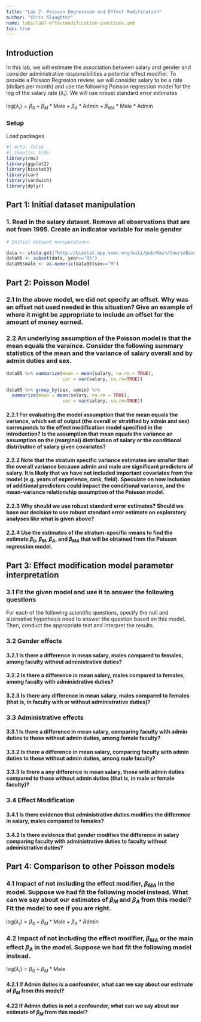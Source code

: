 ```yaml
---
title: "Lab 7: Poisson Regression and Effect Modification"
author: "Chris Slaughter"
name: labs/lab7-effectmodification-questions.qmd
toc: true
---
```


## Introduction

In this lab, we will estimate the association between salary and gender and consider administrative responsibilities a potential effect modifier. To provide a Poisson Regresion review, we will consider salary to be a rate (dollars per month) and use the following Poisson regression model for the log of the salary rate ($\lambda_i$). We will use robust standard error estimates

$\textrm{log}(\lambda_i) = \beta_0 + \beta_M * \textrm{Male} + \beta_A * \textrm{Admin} + \beta_{MA} * \textrm{Male} * \textrm{Admin}$

### Setup

Load packages

```r
#| echo: false
#| results: hide
library(rms)
library(ggplot2)
library(biostat3)
library(car)
library(sandwich)
library(dplyr)
```

## Part 1: Initial dataset manipulation

### 1. Read in the salary dataset. Remove all observations that are not from 1995. Create an indicator variable for male gender

```r
# Initial dataset manipulations

data <- stata.get("http://biostat.app.vumc.org/wiki/pub/Main/CourseBios312/salary.dta")
data95 <- subset(data, year=="95")
data95$male <- as.numeric(data95$sex=="M")
```

## Part 2: Poisson Model

### 2.1 In the above model, we did not specify an offset. Why was an offset not used needed in this situation? Give an example of where it might be appropriate to include an offset for the amount of money earned.

### 2.2 An underlying assumption of the Poisson model is that the mean equals the varaince. Consider the following summary statistics of the mean and the variance of salary overall and by admin duties and sex.

```r
data95 %>% summarize(mean = mean(salary, na.rm = TRUE),
                     var = var(salary, na.rm=TRUE))

data95 %>% group_by(sex, admin) %>%
  summarize(mean = mean(salary, na.rm = TRUE),
                     var = var(salary, na.rm=TRUE))

```

#### 2.2.1 For evaluating the model assumption that the mean equals the variance, which set of output (the overall or stratified by admin and sex) corresponds to the effect modification model specified in the introduction? Is the assumption that mean equals the variance an assumption on the (marginal) distribution of salary or the conditional distribution of salary given covariates?

#### 2.2.2 Note that the stratum specific variance estimates are smaller than the overall variance because admin and male are significant predictors of salary. It is likely that we have not included important covariates from the model (e.g. years of experience, rank, field). Speculate on how inclusion of additional predictors could impact the conditional variance, and the mean-variance relationship assumption of the Poisson model.

#### 2.2.3 Why should we use robust standard error estimates? Should we base our decision to use robust standard error estimate on exploratory analyses like what is given above?

#### 2.2.4 Use the estimates of the stratum-specific means to find the estimate $\beta_0$, $\beta_M$, $\beta_A$, and $\beta_{MA}$ that will be obtained from the Poisson regression model.

## Part 3: Effect modification model parameter interpretation

### 3.1 Fit the given model and use it to answer the following questions

For each of the following scientific questions, specify the null and alternative hypothesis need to answer the question based on this model. Then, conduct the appropriate test and interpret the results.

### 3.2 Gender effects

#### 3.2.1 Is there a difference in mean salary, males compared to females, among faculty without administrative duties?

#### 3.2.2 Is there a difference in mean salary, males compared to females, among faculty with administrative duties?

#### 3.2.3 Is there any difference in mean salary, males compared to females (that is, in faculty with or without administrative duties)?

### 3.3 Administrative effects

#### 3.3.1 Is there a difference in mean salary, comparing faculty with admin duties to those without admin duties, among female faculty?

#### 3.3.2 Is there a difference in mean salary, comparing faculty with admin duties to those without admin duties, among male faculty?

#### 3.3.3 Is there a any difference in mean salary, those with admin duties compared to those without admin duties (that is, in male or female faculty)?

### 3.4 Effect Modification

#### 3.4.1 Is there evidence that administrative duties modifies the difference in salary, males compared to females?

#### 3.4.2 Is there evidence that gender modifies the difference in salary comparing faculty with administrative duties to faculty without administrative duties?

## Part 4: Comparison to other Poisson models

### 4.1 Impact of not including the effect modifier, $\beta_{MA}$ in the model. Suppose we had fit the following model instead. What can we say about our estimates of $\beta_M$ and $\beta_A$ from this model? Fit the model to see if you are right.

$\textrm{log}(\lambda_i) = \beta_0 + \beta_M * \textrm{Male} + \beta_A * \textrm{Admin}$

### 4.2 Impact of not including the effect modifier, $\beta_{MA}$ or the main effect $\beta_A$ in the model. Suppose we had fit the following model instead.

$\textrm{log}(\lambda_i) = \beta_0 + \beta_M * \textrm{Male}$

#### 4.2.1 If Admin duties is a confounder, what can we say about our estimate of $\beta_M$ from this model?

#### 4.22 If Admin duties is not a confounder, what can we say about our estimate of $\beta_M$ from this model?
